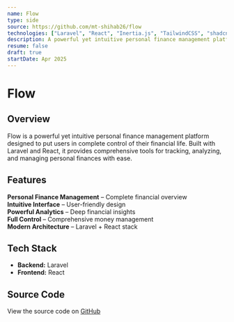 ```yaml
---
name: Flow
type: side
source: https://github.com/mt-shihab26/flow
technologies: ["Laravel", "React", "Inertia.js", "TailwindCSS", "shadcn/ui"]
description: A powerful yet intuitive personal finance management platform that puts you in control of your money with Laravel & React
resume: false
draft: true
startDate: Apr 2025
---
```


# **Flow**

## **Overview**

Flow is a powerful yet intuitive personal finance management platform designed to put users in complete control of their financial life. Built with Laravel and React, it provides comprehensive tools for tracking, analyzing, and managing personal finances with ease.

## **Features**

**Personal Finance Management** – Complete financial overview  
**Intuitive Interface** – User-friendly design  
**Powerful Analytics** – Deep financial insights  
**Full Control** – Comprehensive money management  
**Modern Architecture** – Laravel + React stack

## **Tech Stack**

- **Backend:** Laravel
- **Frontend:** React

## **Source Code**

View the source code on [GitHub](https://github.com/mt-shihab26/flow)
